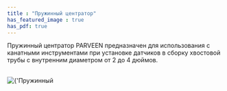 ```yaml
---
title : "Пружинный центратор"
has_featured_image : true
has_pdf: true
---
```


Пружинный центратор PARVEEN предназначен для использования с канатными инструментами при установке датчиков в сборку хвостовой трубы с внутренним диаметром от 2 до 4 дюймов.

<br />
<Image src={image} alt={'Пружинный центратор'} />